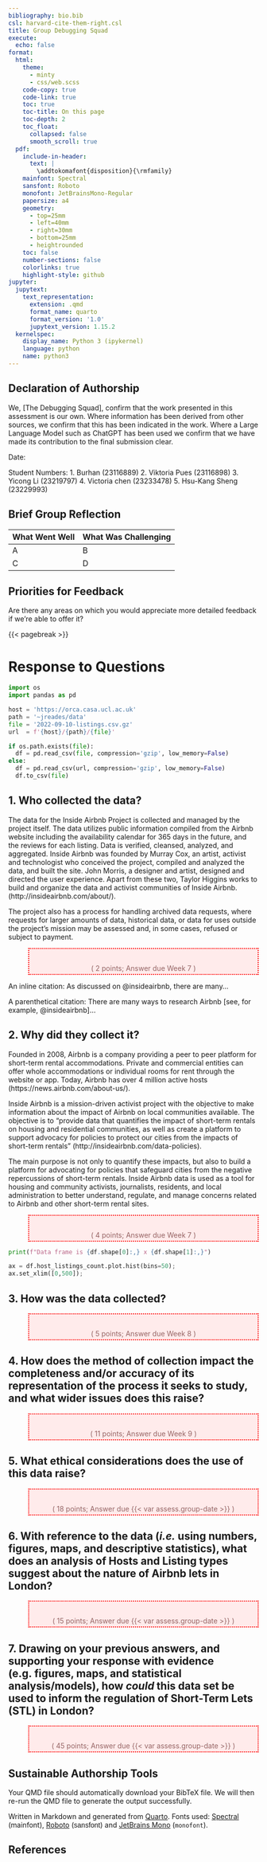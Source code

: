 ```yaml
---
bibliography: bio.bib
csl: harvard-cite-them-right.csl
title: Group Debugging Squad
execute:
  echo: false
format:
  html:
    theme:
      - minty
      - css/web.scss
    code-copy: true
    code-link: true
    toc: true
    toc-title: On this page
    toc-depth: 2
    toc_float:
      collapsed: false
      smooth_scroll: true
  pdf:
    include-in-header:
      text: |
        \addtokomafont{disposition}{\rmfamily}
    mainfont: Spectral
    sansfont: Roboto
    monofont: JetBrainsMono-Regular
    papersize: a4
    geometry:
      - top=25mm
      - left=40mm
      - right=30mm
      - bottom=25mm
      - heightrounded
    toc: false
    number-sections: false
    colorlinks: true
    highlight-style: github
jupyter:
  jupytext:
    text_representation:
      extension: .qmd
      format_name: quarto
      format_version: '1.0'
      jupytext_version: 1.15.2
  kernelspec:
    display_name: Python 3 (ipykernel)
    language: python
    name: python3
---
```


## Declaration of Authorship {.unnumbered .unlisted}

We, [The Debugging Squad], confirm that the work presented in this assessment is our own. Where information has been derived from other sources, we confirm that this has been indicated in the work. Where a Large Language Model such as ChatGPT has been used we confirm that we have made its contribution to the final submission clear.

Date:

Student Numbers: 
1. Burhan (23116889)
2. Viktoria Pues (23116898)
3. Yicong Li (23219797)
4. Victoria chen (23233478)
5. Hsu-Kang Sheng (23229993)

## Brief Group Reflection

| What Went Well | What Was Challenging |
| -------------- | -------------------- |
| A              | B                    |
| C              | D                    |

## Priorities for Feedback

Are there any areas on which you would appreciate more detailed feedback if we're able to offer it?

```{=html}
<style type="text/css">
.duedate {
  border: dotted 2px red; 
  background-color: rgb(255, 235, 235);
  height: 50px;
  line-height: 50px;
  margin-left: 40px;
  margin-right: 40px
  margin-top: 10px;
  margin-bottom: 10px;
  color: rgb(150,100,100);
  text-align: center;
}
</style>
```

{{< pagebreak >}}

# Response to Questions

```python
import os
import pandas as pd
```

```python
host = 'https://orca.casa.ucl.ac.uk'
path = '~jreades/data'
file = '2022-09-10-listings.csv.gz'
url  = f'{host}/{path}/{file}'

if os.path.exists(file):
  df = pd.read_csv(file, compression='gzip', low_memory=False)
else: 
  df = pd.read_csv(url, compression='gzip', low_memory=False)
  df.to_csv(file)
```

## 1. Who collected the data?

The data for the Inside Airbnb Project is collected and managed by the project itself. The data utilizes public information compiled from the Airbnb website including the availability calendar for 365 days in the future, and the reviews for each listing. Data is verified, cleansed, analyzed, and aggregated. Inside Airbnb was founded by Murray Cox, an artist, activist and technologist who conceived the project, compiled and analyzed the data, and built the site. John Morris, a designer and artist, designed and directed the user experience. Apart from these two, Taylor Higgins works to build and organize the data and activist communities of Inside Airbnb.(http://insideairbnb.com/about/).

The project also has a process for handling archived data requests, where requests for larger amounts of data, historical data, or data for uses outside the project's mission may be assessed and, in some cases, refused or subject to payment. 

::: {.duedate}

( 2 points; Answer due Week 7 )

:::


An inline citation: As discussed on @insideairbnb, there are many...

A parenthetical citation: There are many ways to research Airbnb [see, for example, @insideairbnb]... 

## 2. Why did they collect it?

Founded in 2008, Airbnb is a company providing a peer to peer platform for short-term rental accommodations. Private and commercial entities can offer whole accommodations or individual rooms for rent through the website or app. Today, Airbnb has over 4 million active hosts (https://news.airbnb.com/about-us/).

Inside Airbnb is a mission-driven activist project with the objective to make information about the impact of Airbnb on local communities available. The objective is to "provide data that quantifies the impact of short-term rentals on housing and residential communities, as well as create a platform to support advocacy for policies to protect our cities from the impacts of short-term rentals" (http://insideairbnb.com/data-policies).

The main purpose is not only to quantify these impacts, but also to build a platform for advocating for policies that safeguard cities from the negative repercussions of short-term rentals. Inside Airbnb data is used as a tool for housing and community activists, journalists, residents, and local administration to better understand, regulate, and manage concerns related to Airbnb and other short-term rental sites.

::: {.duedate}

( 4 points; Answer due Week 7 )

:::

```python
print(f"Data frame is {df.shape[0]:,} x {df.shape[1]:,}")
```

```python
ax = df.host_listings_count.plot.hist(bins=50);
ax.set_xlim([0,500]);
```

## 3. How was the data collected?  

::: {.duedate}

( 5 points; Answer due Week 8 )

:::

## 4. How does the method of collection impact the completeness and/or accuracy of its representation of the process it seeks to study, and what wider issues does this raise?

::: {.duedate}

( 11 points; Answer due Week 9 )

:::

## 5. What ethical considerations does the use of this data raise? 

::: {.duedate}

( 18 points; Answer due {{< var assess.group-date >}} )

:::

## 6. With reference to the data (*i.e.* using numbers, figures, maps, and descriptive statistics), what does an analysis of Hosts and Listing types suggest about the nature of Airbnb lets in London? 

::: {.duedate}

( 15 points; Answer due {{< var assess.group-date >}} )

:::

## 7. Drawing on your previous answers, and supporting your response with evidence (e.g. figures, maps, and statistical analysis/models), how *could* this data set be used to inform the regulation of Short-Term Lets (STL) in London? 

::: {.duedate}

( 45 points; Answer due {{< var assess.group-date >}} )

:::

## Sustainable Authorship Tools

Your QMD file should automatically download your BibTeX file. We will then re-run the QMD file to generate the output successfully.

Written in Markdown and generated from [Quarto](https://quarto.org/). Fonts used: [Spectral](https://fonts.google.com/specimen/Spectral) (mainfont), [Roboto](https://fonts.google.com/specimen/Roboto) (<span style="font-family:Sans-Serif;">sansfont</span>) and [JetBrains Mono](https://fonts.google.com/specimen/JetBrains%20Mono) (`monofont`). 

## References
